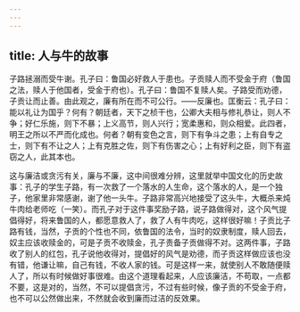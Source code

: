 ```yaml
---
---
---
```

title: 人与牛的故事
---




子路拯溺而受牛谢。孔子曰：鲁国必好救人于患也。子贡赎人而不受金于府（鲁国之法，赎人于他国者，受金于府也）。孔子曰：鲁国不复赎人矣。子路受而劝德，子贡让而止善。由此观之，廉有所在而不可公行。——反廉也。匡衡云：孔子曰：能以礼让为国乎？何有？朝廷者，天下之桢干也，公卿大夫相与修礼恭让，则人不争；好仁乐施，则下不暴；上义高节，则人兴行；宽柔惠和，则众相爱。此四者，明王之所以不严而化成也。何者？朝有变色之言，则下有争斗之患；上有自专之士，则下有不让之人；上有克胜之佐，则下有伤害之心；上有好利之臣，则下有盗窃之人，此其本也。

这与廉洁或贪污有关，廉与不廉，这中间很难分辨，这里就举中国文化的历史故事：孔子的学生子路，有一次救了一个落水的人生命，这个落水的人，是一个独子，他家里非常感谢，谢了他一头牛。子路非常高兴地接受了这头牛，大概杀来炖牛肉给老师吃（一笑）。而孔子对于这件事奖励子路，说子路做得对，这个风气提倡得好，将来鲁国的人，都愿意救人了，救了人有牛肉吃，这样很好嘛！子贡比子路有钱，当然，子贡的个性也不同，依鲁国的法令，当时的奴隶制度，赎人回去，奴主应该收赎金的，可是子贡不收赎金，孔子责备子贡做得不对。这两件事，子路收了别人的红包，孔子说他收得对，提倡好的风气是劝德，而子贡这样做应该也没有错，他谦让嘛，自己有钱，不收人家的钱。可是这样一来，就使别人不敢随便赎人了，所以有时候做好事很难。由这个道理看起来，人应该廉洁，不苟取，一点都不要，这是对的，当然，不可以提倡贪污，不过有些时候，像子贡的不受金于府，也不可以公然做出来，不然就会收到廉而过洁的反效果。